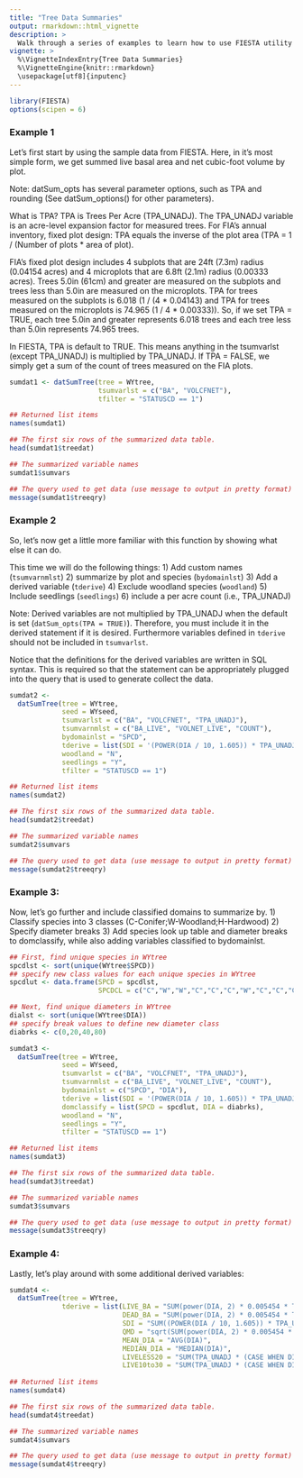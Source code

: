 ```yaml
---
title: "Tree Data Summaries"
output: rmarkdown::html_vignette
description: >
  Walk through a series of examples to learn how to use FIESTA utility functions to summarise FIA tree data.
vignette: >
  %\VignetteIndexEntry{Tree Data Summaries}
  %\VignetteEngine{knitr::rmarkdown}
  \usepackage[utf8]{inputenc}
---
```


```r
library(FIESTA)
options(scipen = 6)
```

### Example 1

Let's first start by using the sample data from FIESTA. Here, in it's most simple form, we get summed live basal area and net cubic-foot volume by plot.

Note: datSum_opts has several parameter options, such as TPA and rounding (See datSum_options() for other parameters). 

What is TPA? 
TPA is Trees Per Acre (TPA_UNADJ). The TPA_UNADJ variable is an acre-level expansion factor for measured trees. 
For FIA's annual inventory, fixed plot design: TPA equals the inverse of the plot area (TPA = 1 / (Number of plots * area of plot).

FIA's fixed plot design includes 4 subplots that are 24ft (7.3m) radius (0.04154 acres) and 4 microplots that are 6.8ft (2.1m) radius (0.00333 acres). Trees 5.0in (61cm) and greater are measured on the subplots and trees less than 5.0in are measured on the microplots. TPA for trees measured on the subplots is 6.018 (1 / (4 * 0.04143) and TPA for trees measured on the microplots is 74.965 (1 / 4 * 0.00333)). So, if we set TPA = TRUE, each tree 5.0in and greater represents 6.018 trees and each tree less than 5.0in represents 74.965 trees. 

In FIESTA, TPA is default to TRUE. This means anything in the tsumvarlst (except TPA_UNADJ) is multiplied by TPA_UNADJ. If TPA = FALSE, we simply get a sum of the count of trees measured on the FIA plots. 

```r
sumdat1 <- datSumTree(tree = WYtree,
                      tsumvarlst = c("BA", "VOLCFNET"),
                      tfilter = "STATUSCD == 1")

## Returned list items
names(sumdat1)

## The first six rows of the summarized data table.
head(sumdat1$treedat)

## The summarized variable names
sumdat1$sumvars

## The query used to get data (use message to output in pretty format)
message(sumdat1$treeqry)
```

### Example 2

So, let's now get a little more familiar with this function by showing what else it can do.

This time we will do the following things:
1) Add custom names (`tsumvarnmlst`)
2) summarize by plot and species (`bydomainlst`)
3) Add a derived variable (`tderive`)
4) Exclude woodland species (`woodland`)
5) Include seedlings (`seedlings`)
6) include a per acre count (i.e., TPA_UNADJ) 

Note: 
Derived variables are not multiplied by TPA_UNADJ when the default is set (`datSum_opts(TPA = TRUE)`). Therefore, you must include it in the derived statement if it is desired. Furthermore variables defined in `tderive` should not be included in `tsumvarlst`.

Notice that the definitions for the derived variables are written in SQL syntax. This is required so that the statement can be appropriately plugged into the query that is used to generate collect the data.

```r
sumdat2 <- 
  datSumTree(tree = WYtree,
             seed = WYseed,
             tsumvarlst = c("BA", "VOLCFNET", "TPA_UNADJ"),
             tsumvarnmlst = c("BA_LIVE", "VOLNET_LIVE", "COUNT"),
             bydomainlst = "SPCD",
             tderive = list(SDI = '(POWER(DIA / 10, 1.605)) * TPA_UNADJ'),
             woodland = "N",
             seedlings = "Y",
             tfilter = "STATUSCD == 1")

## Returned list items
names(sumdat2)

## The first six rows of the summarized data table.
head(sumdat2$treedat)

## The summarized variable names
sumdat2$sumvars

## The query used to get data (use message to output in pretty format)
message(sumdat2$treeqry)
```


### Example 3:

Now, let's go further and include classified domains to summarize by.
1) Classify species into 3 classes (C-Conifer;W-Woodland;H-Hardwood)
2) Specify diameter breaks
3) Add species look up table and diameter breaks to domclassify, while also adding variables classified to bydomainlst.

```r
## First, find unique species in WYtree
spcdlst <- sort(unique(WYtree$SPCD))
## specify new class values for each unique species in WYtree
spcdlut <- data.frame(SPCD = spcdlst,
                      SPCDCL = c("C","W","W","C","C","C","W","C","C","C","C","H","H","W","H","H","H","H","H"))

## Next, find unique diameters in WYtree
dialst <- sort(unique(WYtree$DIA))
## specify break values to define new diameter class
diabrks <- c(0,20,40,80)

sumdat3 <- 
  datSumTree(tree = WYtree,
             seed = WYseed,
             tsumvarlst = c("BA", "VOLCFNET", "TPA_UNADJ"),
             tsumvarnmlst = c("BA_LIVE", "VOLNET_LIVE", "COUNT"),
             bydomainlst = c("SPCD", "DIA"),
             tderive = list(SDI = '(POWER(DIA / 10, 1.605)) * TPA_UNADJ'),
             domclassify = list(SPCD = spcdlut, DIA = diabrks),
             woodland = "N",
             seedlings = "Y",
             tfilter = "STATUSCD == 1")

## Returned list items
names(sumdat3)

## The first six rows of the summarized data table.
head(sumdat3$treedat)

## The summarized variable names
sumdat3$sumvars

## The query used to get data (use message to output in pretty format)
message(sumdat3$treeqry)
```



### Example 4:

Lastly, let's play around with some additional derived variables:

```r

sumdat4 <- 
  datSumTree(tree = WYtree,
             tderive = list(LIVE_BA = "SUM(power(DIA, 2) * 0.005454 * TPA_UNADJ * (CASE WHEN STATUSCD = 1 THEN 1 ELSE 0 END))",
                            DEAD_BA = "SUM(power(DIA, 2) * 0.005454 * TPA_UNADJ * (CASE WHEN STATUSCD = 2 THEN 1 ELSE 0 END))",
                            SDI = "SUM((POWER(DIA / 10, 1.605)) * TPA_UNADJ)",
                            QMD = "sqrt(SUM(power(DIA, 2) * 0.005454 * TPA_UNADJ) / (SUM(TPA_UNADJ) * 0.005454))",
                            MEAN_DIA = "AVG(DIA)",
                            MEDIAN_DIA = "MEDIAN(DIA)",
                            LIVELESS20 = "SUM(TPA_UNADJ * (CASE WHEN DIA < 10 THEN 1 ELSE 0 END))",
                            LIVE10to30 = "SUM(TPA_UNADJ * (CASE WHEN DIA > 10 AND DIA <= 30 THEN 1 ELSE 0 END))"))
                          
## Returned list items
names(sumdat4)

## The first six rows of the summarized data table.
head(sumdat4$treedat)

## The summarized variable names
sumdat4$sumvars

## The query used to get data (use message to output in pretty format)
message(sumdat4$treeqry)
```





